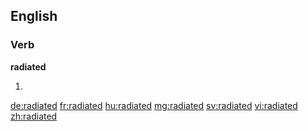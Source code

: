 ==English==

===Verb===
'''radiated'''

# {{past of|radiate}}

[[de:radiated]]
[[fr:radiated]]
[[hu:radiated]]
[[mg:radiated]]
[[sv:radiated]]
[[vi:radiated]]
[[zh:radiated]]